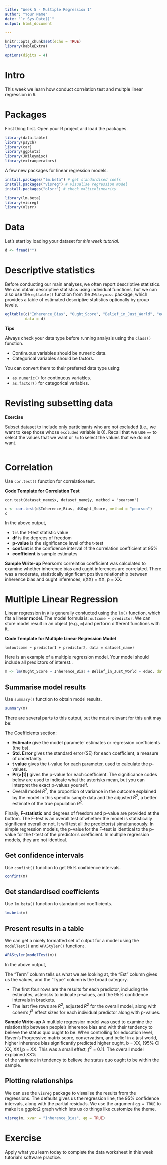 ```yaml
---
title: "Week 5 - Multiple Regression 1"
author: "Your Name"
date: "`r Sys.Date()`"
output: html_document

---
```


```r
knitr::opts_chunk$set(echo = TRUE)
library(kableExtra)

options(digits = 4)
```

# Intro

This week we learn how conduct correlation test and multple linear regression in `R`.

# Packages
First thing first. Open your R project and load the packages.

```r
library(data.table)
library(psych)
library(car)
library(ggplot2)
library(JWileymisc)
library(extraoperators)
```

A few new packages for linear regression models.

```r
install.packages("lm.beta") # get standardised coefs
install.packages("visreg") # visualise regression model
install.packages("olsrr") # check multicolinearity

library(lm.beta)
library(visreg)
library(olsrr)
```

# Data
Let's start by loading your dataset for *this week tutorial*.

```r
d <- fread("")
```

# Descriptive statistics
Before conducting our main analyses, we often report descriptive statistics. 
We can obtain descriptive statistics using individual functions, 
but we can also use the `egltable()` function from the `JWileymisc` package, 
which provides a table of estimated descriptive statistics optionally by group levels.

```r
egltable(c("Inherence_Bias", "Ought_Score", "Belief_in_Just_World", "educ", "RavensProgressiveMatrix_sum", "conserv"), 
         data = d)
```

**Tips** 

Always check your data type before running analysis using the `class()` function.

* Continuous variables should be numeric data. 
* Categorical variables should be factors.

You can convert them to their preferred data type using:

* `as.numeric()` for continuous variables.
* `as.factor()` for categorical variables.

# Revisting subsetting data

**Exercise**

Subset dataset to include only participants who are not excluded (i.e., we want to keep those
whose `excluded` variable is 0). Recall that we use `==` to select the values that we want 
or `!=` to select the values that we do not want.


```r

```

# Correlation
Use `cor.test()` function for correlation test.

**Code Template for Correlation Test**

`cor.test(dataset_name$x, dataset_name$y, method = "pearson")`

```r
c <- cor.test(d$Inherence_Bias, d$Ought_Score, method = "pearson")
c
```

In the above output,

* **t** is the t-test statistic value 
* **df** is the degrees of freedom 
* **p-value** is the significance level of the t-test 
* **conf.int** is the confidence interval of the correlation coefficient at 95% 
* **coefficient** is sample estimates

**Sample Write-up**
Pearson’s correlation coefficient was calculated to examine whether inherence bias and ought inferences 
are correlated. There was a moderate,
statistically significant positive relationship between inherence bias and ought inferences, 
r(XX) = XX, 
p = XX.

# Multiple Linear Regression

Linear regression in `R` is generally conducted using the `lm()`
function, which fits a **l**inear **m**odel. The model formula is:
`outcome ~ predictor`. We can store model result in an object (e.g., `m`) 
and perform different functions with it.

**Code Template for Multiple Linear Regression Model**

`lm(outcome ~ predictor1 + predictor2, data = dataset_name)`

Here is an example of a multiple regression model. 
Your model should include all predictors of interest..

```r
m <- lm(Ought_Score ~ Inherence_Bias + Belief_in_Just_World + educ, data = d)
```

## Summarise model results
Use `summary()` function to obtain model results.

```r
summary(m)
```

There are several parts to this output, but the most relevant for this unit may be:

The Coefficients section:

* **Estimate** give the model parameter estimates or regression coefficients (the $b$s). 
* **Std. Error** gives the standard error (SE) for each coefficient, a measure of
  uncertainty. 
* **t value** gives the t-value for each parameter, used to calculate the p-values.
* **Pr(>|t|)** gives the p-value for each coefficient. The significance codes
  below are used to indicate what the asterisks mean, but you
  can interpret the exact p-values yourself.
* Overall model $R^2$, the proportion
  of variance in the outcome explained by the model in this specific
  sample data and the adjusted $R^2$, a better estimate of the true
  population $R^2$.
  
Finally, **F-statistic** and degrees of freedom and p-value are
  provided at the bottom. The F-test is an overall test of whether the model is
  statistically significant overall or not. It will test all the
  predictor(s) simultaneously. In simple regression models, 
  the p-value for the F-test is identical to the p-value
  for the t-test of the predictor's coefficient. In multiple regression
  models, they are not identical.
  
## Get confidence intervals
Use `confint()` function to get 95% confidence intervals.

```r
confint(m)
```

## Get standardised coefficients
Use `lm.beta()` function to standardised coefficients.

```r
lm.beta(m)
```

## Present results in a table

We can get a nicely formatted set of output for a model using the `modelTest()`
and `APAStyler()` functions. 

```r
APAStyler(modelTest(m))
```

In the above output,

The "Term" column tells us what we are looking at,
the "Est" column gives us the values, and the "Type" column is the
broad category. 

* The first four rows are the results for each predictor, including the estimates, 
asterisks to indicate p-values, and the 95% confidence intervals in brackets. 
* The last five rows are $R^2$, adjusted $R^2$ for the overall model, along with 
  cohen's $f^2$ effect sizes for each individual predictor along with p-values.

**Sample Write-up**
A multiple regression model was used to examine the relationship between 
people’s inherence bias and with their tendency to believe the status quo ought to be.
When controlling for education level, 
Raven’s Progressive matrix score, conservatism, and belief in a just world, 
higher inherence bias significantly predicted higher ought, 
b = XX, [95% CI XX, XX],p = XX. 
This was a small effect,  $f^2$ = 0.11. 
The overall model explained XX%  
of the variance in tendency to believe the status quo ought to be within the sample.

## Plotting relationships

We can use the `visreg` package to visualise the results
from the regressions. The defaults gives us the regression line, 
the 95% confidence intervals, 
along with the partial residuals. We use the argument `gg = TRUE` to make it
a ggplot2 graph which lets us do things like customize the theme.

```r
visreg(m, xvar = "Inherence_Bias", gg = TRUE)
```

# Exercise 
Apply what you learn today to complete the data worksheet in this week tutorial's software practice.
